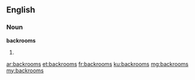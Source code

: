 ==English==

===Noun===
'''backrooms'''

# {{plural of|backroom}}

[[ar:backrooms]]
[[et:backrooms]]
[[fr:backrooms]]
[[ku:backrooms]]
[[mg:backrooms]]
[[my:backrooms]]